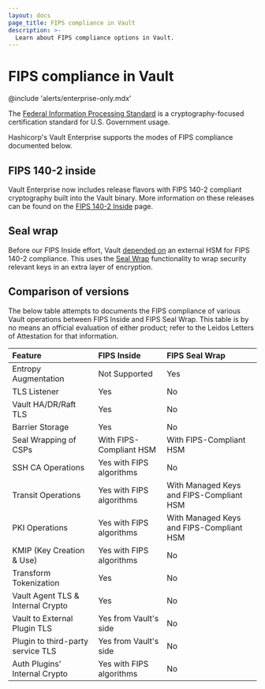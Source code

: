 ```yaml
---
layout: docs
page_title: FIPS compliance in Vault
description: >-
  Learn about FIPS compliance options in Vault.
---
```


# FIPS compliance in Vault

@include 'alerts/enterprise-only.mdx'

The [Federal Information Processing Standard](https://www.nist.gov/federal-information-standards-fips)
is a cryptography-focused certification standard for U.S. Government usage.

Hashicorp's Vault Enterprise supports the modes of FIPS compliance documented below.

## FIPS 140-2 inside

Vault Enterprise now includes release flavors with FIPS 140-2 compliant
cryptography built into the Vault binary. More information on these releases
can be found on the [FIPS 140-2 Inside](/vault/docs/enterprise/fips/fips1402) page.

## Seal wrap

Before our FIPS Inside effort, Vault [depended on](https://www.hashicorp.com/vault-compliance)
an external HSM for FIPS 140-2 compliance. This uses the [Seal Wrap](/vault/docs/enterprise/fips/sealwrap)
functionality to wrap security relevant keys in an extra layer of encryption.

## Comparison of versions

The below table attempts to documents the FIPS compliance of various Vault
operations between FIPS Inside and FIPS Seal Wrap. This table is by no means
an official evaluation of either product; refer to the Leidos Letters of
Attestation for that information.

| Feature                           | FIPS Inside              | FIPS Seal Wrap                           |
| :-------------------------------- | :----------------------- | :--------------------------------------- |
| Entropy Augmentation              | Not Supported            | Yes                                      |
| TLS Listener                      | Yes                      | No                                       |
| Vault HA/DR/Raft TLS              | Yes                      | No                                       |
| Barrier Storage                   | Yes                      | No                                       |
| Seal Wrapping of CSPs             | With FIPS-Compliant HSM  | With FIPS-Compliant HSM                  |
| SSH CA Operations                 | Yes with FIPS algorithms | No                                       |
| Transit Operations                | Yes with FIPS algorithms | With Managed Keys and FIPS-Compliant HSM |
| PKI Operations                    | Yes with FIPS algorithms | With Managed Keys and FIPS-Compliant HSM |
| KMIP (Key Creation & Use)         | Yes with FIPS algorithms | No                                       |
| Transform Tokenization            | Yes                      | No                                       |
| Vault Agent TLS & Internal Crypto | Yes                      | No                                       |
| Vault to External Plugin TLS      | Yes from Vault's side    | No                                       |
| Plugin to third-party service TLS | Yes from Vault's side    | No                                       |
| Auth Plugins' Internal Crypto     | Yes with FIPS algorithms | No                                       |
